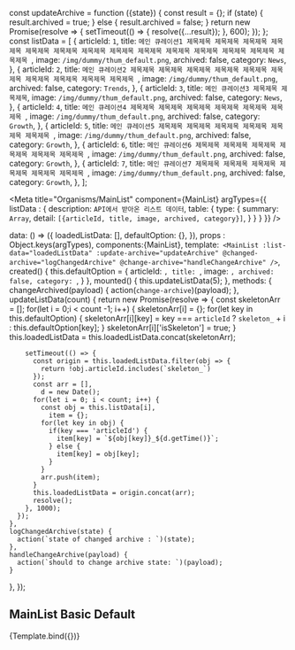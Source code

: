 const updateArchive = function ({state}) {
  const result = {};
  if (state) {
    result.archived = true;
  } else {
    result.archived = false;
  }
  return new Promise(resolve => {
    setTimeout(() => {
      resolve({...result});
    }, 600);
  });
};
const listData = [
  {
    articleId: `1`,
    title: `메인 큐레이션1 제목제목 제목제목 제목제목 제목제목 제목제목 제목제목 제목제목 제목제목 제목제목 제목제목 제목제목 제목제목 제목제목 제목제목 `,
    image: `/img/dummy/thum_default.png`,
    archived: false,
    category: `News`,
  },
  {
    articleId: `2`,
    title: `메인 큐레이션2 제목제목 제목제목 제목제목 제목제목 제목제목 제목제목 제목제목 제목제목 제목제목 제목제목 `,
    image: `/img/dummy/thum_default.png`,
    archived: false,
    category: `Trends`,
  },
  {
    articleId: `3`,
    title: `메인 큐레이션3 제목제목 제목제목`,
    image: `/img/dummy/thum_default.png`,
    archived: false,
    category: `News`,
  },
  {
    articleId: `4`,
    title: `메인 큐레이션4 제목제목 제목제목 제목제목 제목제목 제목제목 제목제목 `,
    image: `/img/dummy/thum_default.png`,
    archived: false,
    category: `Growth`,
  },
  {
    articleId: `5`,
    title: `메인 큐레이션5 제목제목 제목제목 제목제목 제목제목 제목제목 제목제목 `,
    image: `/img/dummy/thum_default.png`,
    archived: false,
    category: `Growth`,
  },
  {
    articleId: `6`,
    title: `메인 큐레이션6 제목제목 제목제목 제목제목 제목제목 제목제목 제목제목 `,
    image: `/img/dummy/thum_default.png`,
    archived: false,
    category: `Growth`,
  },
  {
    articleId: `7`,
    title: `메인 큐레이션7 제목제목 제목제목 제목제목 제목제목 제목제목 제목제목 `,
    image: `/img/dummy/thum_default.png`,
    archived: false,
    category: `Growth`,
  },
];

<Meta
  title="Organisms/MainList"
  component={MainList}
  argTypes={{
    listData : {
      description: `API에서 받아온 리스트 데이터`,
      table: {
        type: {
          summary: `Array`,
          detail: `[{articleId, title, image, archived, category}]`,
        }
      }
    }
  }}
/>

  data: () => ({
    loadedListData: [],
    defaultOption: {},
  }),
  props : Object.keys(argTypes),
  components:{MainList},
  template:`
    <MainList
      :list-data="loadedListData"
      :update-archive="updateArchive"
      @changed-archive="logChangedArchive"
      @change-archive="handleChangeArchive"
    />`,
  created() {
    this.defaultOption = {
      articleId: ``,
      title: ``,
      image: ``,
      archived: false,
      category: ``,
    }
  },
  mounted() {
    this.updateListData(5);
  },
  methods: {
    changeArchived(payload) {
      action(`change-archive`)(payload);
    },
    updateListData(count) {
      return new Promise(resolve => {
        const skeletonArr = [];
        for(let i = 0;i < count -1; i++) {
          skeletonArr[i] = {};
          for(let key in this.defaultOption) {
            skeletonArr[i][key] = key === `articleId` ? `skeleton_` + i : this.defaultOption[key];
          }
          skeletonArr[i]['isSkeleton'] = true;
        }
        this.loadedListData = this.loadedListData.concat(skeletonArr);
        
        setTimeout(() => {
          const origin = this.loadedListData.filter(obj => {
            return !obj.articleId.includes(`skeleton_`)
          });
          const arr = [],
            d = new Date();
          for(let i = 0; i < count; i++) {
            const obj = this.listData[i],
              item = {};
            for(let key in obj) {
              if(key === 'articleId') {
                item[key] = `${obj[key]}_${d.getTime()}`;
              } else {
                item[key] = obj[key];
              }
            }
            arr.push(item);
          }
          this.loadedListData = origin.concat(arr);
          resolve();
        }, 1000);
      });
    },
    logChangedArchive(state) {
      action(`state of changed archive : `)(state);
    },
    handleChangeArchive(payload) {
      action(`should to change archive state: `)(payload);
    }
  },
});

## MainList Basic Default

<Canvas>
  <Story
    name="basic"
    args={{
      listData: listData,
      updateArchive,
    }}
    parameters={{layout: `fullscreen`}}
  >
    {Template.bind({})}
  </Story>
</Canvas>
